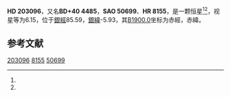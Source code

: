 {{Starbox begin
| name = HD 203096
}}
{{Starbox observe
| epoch = [[J2000.0|J2000.0]]
| constell = {{星座名待查}}<ref name=SIMBAD>{{cite web
 | url=http://simbad.u-strasbg.fr/simbad/sim-id?Ident=HR+8155
 | title=Pulsating variable Star
 | publisher=Centre de Données astronomiques de Strasbourg
 | work=SIMBAD
 | accessdate=2012-07-13
 | archive-date=2022-01-30
 | archive-url=https://web.archive.org/web/20220130234953/http://simbad.u-strasbg.fr/simbad/sim-id?Ident=HR+8155
 }}</ref><ref name=DATA>{{cite web
 | url=http://vizier.u-strasbg.fr/viz-bin/VizieR-5?-out.add=.&-source=5050&-corr=PK=HR&-out.max=9999&HR=8155
 | title=VizieR Detailed Page
 | accessdate=2012-07-13
 | archive-date=2019-02-16
 | archive-url=https://web.archive.org/web/20190216100502/http://vizier.u-strasbg.fr/viz-bin/VizieR-5?-out.add=.&-source=5050&-corr=PK=HR&-out.max=9999&HR=8155
 | dead-url=no
 }}</ref>
| 星官 = 
| ra = {{RA|21|18|55.3}}<ref name=SIMBAD /><ref name=DATA />
| dec = {{DEC|+41|2|27}}<ref name=SIMBAD /><ref name=DATA />
| appmag_v = 6.15<ref name=SIMBAD /><ref name=DATA />
}}
{{Starbox character
| class = A5IV<ref name=SIMBAD /><ref name=DATA />
| b-v = 0.3?<ref name=SIMBAD /><ref name=DATA />
| u-b = <ref name=SIMBAD /><ref name=DATA />
| r-i = <ref name=SIMBAD /><ref name=DATA />
| variable = 
}}
{{Starbox astrometry
| radial_v = 
| prop_mo_ra = 7
| parallax = 
| p_error = 
}}
{{Starbox catalog
| names =BD+40 4485，[[SAO星表|SAO]] 50699，[[HD星表|HD]] 203096，[[HR星表|HR]] 8155}}
{{Starbox reference |Simbad=HR+8155}}
{{Starbox end}}

'''HD 203096'''，又名'''BD+40 4485'''，'''SAO 50699'''、'''HR 8155'''，是一颗恒星<ref name=SIMBAD /><ref name=DATA />，视星等为6.15，位于[[銀道座標系|銀經]]85.59，[[銀道座標系|銀緯]]-5.93，其[[B1900.0|B1900.0]]坐标为赤經{{RA|21|15|3.3}}，赤緯{{DEC|+40|-5.93|8}}。

== 参考文献 ==
{{reflist}}

{{star-stub}}

[[Category:HD和HDE天體|203096]]
[[Category:HR天體|8155]]
[[Category:SAO天體|50699]]